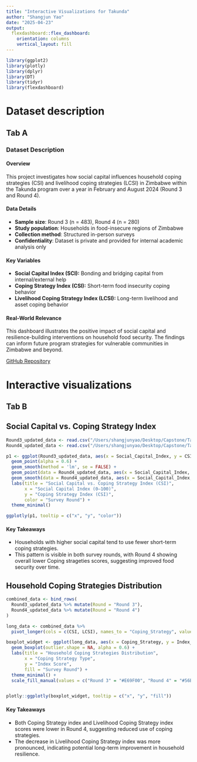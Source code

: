 ```yaml
---
title: "Interactive Visualizations for Takunda"
author: "Shangjun Yao"
date: "2025-04-23"
output: 
  flexdashboard::flex_dashboard:
    orientation: columns
    vertical_layout: fill
---
```


```r
library(ggplot2)
library(plotly)
library(dplyr)
library(DT)
library(tidyr)
library(flexdashboard)
```


# Dataset description
## Tab A
### Dataset Description {.tabset}

#### Overview
This project investigates how social capital influences household coping strategies (CSI) and livelihood coping strategies (LCSI) in Zimbabwe within the Takunda program over a year in February and August 2024 (Round 3 and Round 4).

#### Data Details
- **Sample size**: Round 3 (n = 483), Round 4 (n = 280)  
- **Study population**: Households in food-insecure regions of Zimbabwe  
- **Collection method**: Structured in-person surveys  
- **Confidentiality**: Dataset is private and provided for internal academic analysis only

#### Key Variables
- **Social Capital Index (SCI):** Bonding and bridging capital from internal/external help
- **Coping Strategy Index (CSI):** Short-term food insecurity coping behavior
- **Livelihood Coping Strategy Index (LCSI):** Long-term livelihood and asset coping behavior

#### Real-World Relevance
This dashboard illustrates the positive impact of social capital and resilience-building interventions on household food security. The findings can inform future program strategies for vulnerable communities in Zimbabwe and beyond.

[GitHub Repository](https://github.com/ShangjunYao/Takunda-Project)

# Interactive visualizations
## Tab B
## Social Capital vs. Coping Strategy Index {.tabset}

```r
Round3_updated_data <- read.csv("/Users/shangjunyao/Desktop/Capstone/Takunda data/Round3_updated_data.csv")
Round4_updated_data <- read.csv("/Users/shangjunyao/Desktop/Capstone/Takunda data/Round4_updated_data.csv")
```

```r
p1 <- ggplot(Round3_updated_data, aes(x = Social_Capital_Index, y = CSI, color = 'Round 3')) +
  geom_point(alpha = 0.6) +
  geom_smooth(method = 'lm', se = FALSE) +
  geom_point(data = Round4_updated_data, aes(x = Social_Capital_Index, y = CSI, color = 'Round 4'), alpha = 0.6) +
  geom_smooth(data = Round4_updated_data, aes(x = Social_Capital_Index, y = CSI, color = 'Round 4'), method = 'lm', se = FALSE) +
  labs(title = "Social Capital vs. Coping Strategy Index (CSI)",
       x = "Social Capital Index (0–100)",
       y = "Coping Strategy Index (CSI)",
       color = "Survey Round") +
  theme_minimal()

ggplotly(p1, tooltip = c("x", "y", "color"))
```

#### Key Takeaways
- Households with higher social capital tend to use fewer short-term coping strategies.
- This pattern is visible in both survey rounds, with Round 4 showing overall lower Coping strageties scores, suggesting improved food security over time.

## Household Coping Strategies Distribution {.tabset}

```r
combined_data <- bind_rows(
  Round3_updated_data %>% mutate(Round = "Round 3"),
  Round4_updated_data %>% mutate(Round = "Round 4")
)

long_data <- combined_data %>%
  pivot_longer(cols = c(CSI, LCSI), names_to = "Coping_Strategy", values_to = "Index_Score")

boxplot_widget <- ggplot(long_data, aes(x = Coping_Strategy, y = Index_Score, fill = Round)) +
  geom_boxplot(outlier.shape = NA, alpha = 0.6) +
  labs(title = "Household Coping Strategies Distribution",
       x = "Coping Strategy Type",
       y = "Index Score",
       fill = "Survey Round") +
  theme_minimal() +
  scale_fill_manual(values = c("Round 3" = "#E69F00", "Round 4" = "#56B4E9"))


plotly::ggplotly(boxplot_widget, tooltip = c("x", "y", "fill"))
```

#### Key Takeaways
- Both Coping Strategy index and Livelihood Coping Strategy index scores were lower in Round 4, suggesting reduced use of coping strategies.
- The decrease in Livelihood Coping Strategy index was more pronounced, indicating potential long-term improvement in household resilience.


